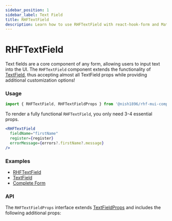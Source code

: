 ```yaml
---
sidebar_position: 1
sidebar_label: Text Field
title: RHFTextField
description: Learn how to use RHFTextField with react-hook-form and Material-UI to create customizable and efficient form fields. Explore key props, examples, and API details to enhance your React forms.
---
```



# RHFTextField

Text fields are a core component of any form, allowing users to input text into the UI.
The `RHFTextField` component extends the functionality of [TextField](https://mui.com/material-ui/react-text-field/),
thus accepting almost all TextField props while providing additional customization options!

### Usage

```js
import { RHFTextField, RHFTextFieldProps } from '@nish1896/rhf-mui-components';
```

To render a fully functional `RHFTextField`, you only need 3-4 essential props.

```jsx
<RHFTextField
  fieldName="firstName"
  register={register}
  errorMessage={errors?.firstName?.message}
/>
```

### Examples
- [RHFTextField](https://rhf-mui-components-examples.netlify.app/textfield-and-passwordinput)
- [TextField](https://mui.com/material-ui/react-text-field/)
- [Complete Form](https://rhf-mui-components-examples.netlify.app/complete-form)

### API
The `RHFTextFieldProps` interface extends [TextFieldProps](https://mui.com/material-ui/api/text-field/)
and includes the following additional props:

<RHFTextFieldPropsTable />
